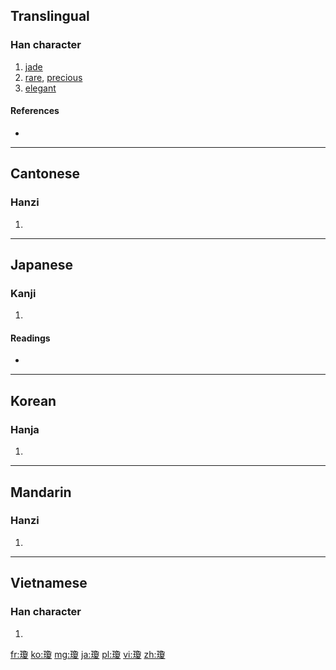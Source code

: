 {{also|琼}}
==Translingual==

===Han character===
{{Han char|rn=96|rad=玉|as=15|sn=18|four=1714<sub>7</sub>|canj=一土弓月水 (MGNBE)}}

# [[jade]]
# [[rare]], [[precious]]
# [[elegant]]

====References====
* {{Han ref|kx=0744.360|dkj=21328|dj=1153.160|hdz=21143.060|uh=74CA|ud=29898|bh=C3A3|bd=50083}}

----

==Cantonese==

===Hanzi===
{{yue-hanzi|jyut=|y=king4|sim=琼}}

# {{defn|Cantonese|sort=玉15}}

----

==Japanese==

===Kanji===
{{ja-kanji|grade=|rs=玉15}}

# {{defn|Japanese|sort=玉15}}

====Readings====
* {{ja-readings|on=[[けい]] (kei)|kun=[[たま]] (tama)}}

----

==Korean==

===Hanja===
{{ko-hanja|hangeul=경|eumhun=|rv=gyeong|mr=kyŏng|y=kyeng}}

# {{defn|Korean|sort=玉15}}

----

==Mandarin==

===Hanzi===
{{cmn-hanzi|sim=琼|pin=[[qióng]] ([[qiong2]])|wg=ch'iung<sup>2</sup>}}

# {{defn|Mandarin|sort=玉15}}

----

==Vietnamese==

===Han character===
{{vi-hantu|Quỳnh|rs=玉15}}

# {{defn|Vietnamese|sort=玉15}}

[[fr:瓊]]
[[ko:瓊]]
[[mg:瓊]]
[[ja:瓊]]
[[pl:瓊]]
[[vi:瓊]]
[[zh:瓊]]